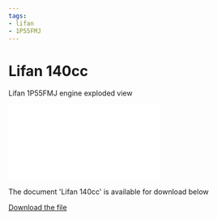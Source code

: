 ```yaml
---
tags:
- lifan
- 1P55FMJ
---
```



# Lifan 140cc

Lifan 1P55FMJ engine exploded view

<div style={{ position: 'relative', paddingBottom: '141.4%', height: 0, overflow: 'hidden', maxWidth: '100%', background: '#f0f0f0' }}>
  <iframe
    src="/file/Lifan140cc.pdf#toolbar=0&navpanes=0&scrollbar=0"
    style={{ position: 'absolute', top: 0, left: 0, width: '100%', height: '100%' }}
    frameBorder="0"
    scrolling="no">
  </iframe>
</div>

The document 'Lifan 140cc' is available for download below

[Download the file](../../../static/file/Lifan140cc.pdf)
